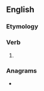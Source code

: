 ==English==

===Etymology===
{{suffix|ache|eth|lang=en}}

===Verb===
{{head|en|verb form}}

# {{en-archaic third-person singular of|ache}}

===Anagrams===
* {{anagrams|en|a=acehht|chetah}}